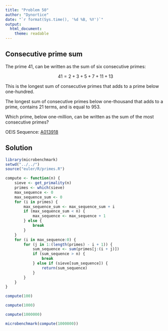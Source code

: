 ```yaml
---
title: "Problem 50"
author: "Dynortice"
date: "`r format(Sys.time(), '%d %B, %Y')`"
output:
  html_document:
    theme: readable
---
```

## Consecutive prime sum

The prime $41$, can be written as the sum of six consecutive primes:

$$41 = 2 + 3 + 5 + 7 + 11 + 13$$

This is the longest sum of consecutive primes that adds to a prime below one-hundred.

The longest sum of consecutive primes below one-thousand that adds to a prime, contains $21$ terms, and is equal to $953$.

Which prime, below one-million, can be written as the sum of the most consecutive primes?

OEIS Sequence: [A013918](https://oeis.org/A013918)

## Solution
```r
library(microbenchmark)
setwd("../../")
source("euler/R/primes.R")
```
```r
compute <- function(n) {
    sieve <- get_primality(n)
    primes <- which(sieve)
    max_sequence <- 0
    max_sequence_sum <- 0
    for (i in primes) {
        max_sequence_sum <- max_sequence_sum + i
        if (max_sequence_sum < n) {
            max_sequence <- max_sequence + 1
        } else {
            break
        }
    }
    for (i in max_sequence:0) {
        for (j in 1:(length(primes) - i + 1)) {
            sum_sequence <- sum(primes[j:(i + j)])
            if (sum_sequence > n) {
                break
            } else if (sieve[sum_sequence]) {
                return(sum_sequence)
            }
        }
    }
}
```
```r
compute(100)
```
```r
compute(1000)
```
```r
compute(1000000)
```
```r
microbenchmark(compute(1000000))
```
